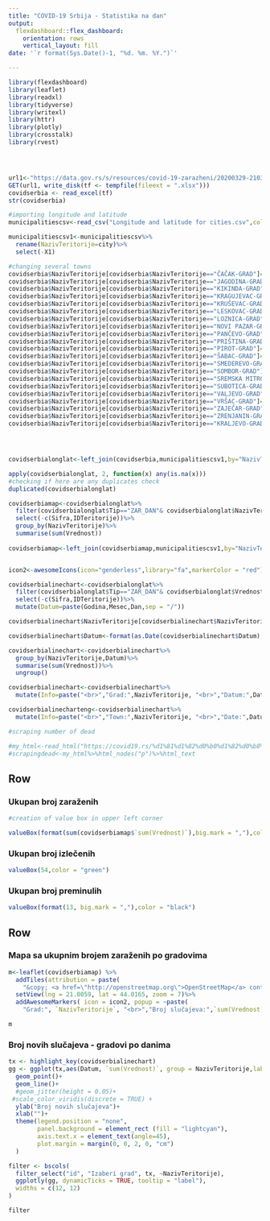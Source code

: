 ```yaml
---
title: "COVID-19 Srbija - Statistika na dan"
output: 
  flexdashboard::flex_dashboard:
    orientation: rows
    vertical_layout: fill
date: '`r format(Sys.Date()-1, "%d. %m. %Y.")`'

---
```


```r
library(flexdashboard)
library(leaflet)
library(readxl)
library(tidyverse)
library(writexl)
library(httr)
library(plotly)
library(crosstalk)
library(rvest)




url1<-"https://data.gov.rs/s/resources/covid-19-zarazheni/20200329-210346/covid-19.xlsx"
GET(url1, write_disk(tf <- tempfile(fileext = ".xlsx")))
covidserbia <- read_excel(tf)
str(covidserbia)

#importing longitude and latitude
municipalitiescsv<-read_csv("Longitude and latitude for cities.csv",col_names = TRUE)

municipalitiescsv1<-municipalitiescsv%>%
  rename(NazivTeritorije=city)%>%
  select(-X1)

#changing several towns
covidserbia$NazivTeritorije[covidserbia$NazivTeritorije=="ČAČAK-GRAD"]="ČAČAK"
covidserbia$NazivTeritorije[covidserbia$NazivTeritorije=="JAGODINA-GRAD"]="JAGODINA"
covidserbia$NazivTeritorije[covidserbia$NazivTeritorije=="KIKINDA-GRAD"]="KIKINDA"
covidserbia$NazivTeritorije[covidserbia$NazivTeritorije=="KRAGUJEVAC-GRAD"]="KRAGUJEVAC"
covidserbia$NazivTeritorije[covidserbia$NazivTeritorije=="KRUŠEVAC-GRAD"]="KRUŠEVAC"
covidserbia$NazivTeritorije[covidserbia$NazivTeritorije=="LESKOVAC-GRAD"]="LESKOVAC"
covidserbia$NazivTeritorije[covidserbia$NazivTeritorije=="LOZNICA-GRAD"]="LOZNICA"
covidserbia$NazivTeritorije[covidserbia$NazivTeritorije=="NOVI PAZAR-GRAD"]="NOVI PAZAR"
covidserbia$NazivTeritorije[covidserbia$NazivTeritorije=="PANČEVO-GRAD"]="PANČEVO"
covidserbia$NazivTeritorije[covidserbia$NazivTeritorije=="PRIŠTINA-GRAD"]="PRIŠTINA"
covidserbia$NazivTeritorije[covidserbia$NazivTeritorije=="PIROT-GRAD"]="PIROT"
covidserbia$NazivTeritorije[covidserbia$NazivTeritorije=="ŠABAC-GRAD"]="ŠABAC"
covidserbia$NazivTeritorije[covidserbia$NazivTeritorije=="SMEDEREVO-GRAD"]="SMEDEREVO"
covidserbia$NazivTeritorije[covidserbia$NazivTeritorije=="SOMBOR-GRAD"]="SOMBOR"
covidserbia$NazivTeritorije[covidserbia$NazivTeritorije=="SREMSKA MITROVICA-GRAD"]="SREMSKA MITROVICA"
covidserbia$NazivTeritorije[covidserbia$NazivTeritorije=="SUBOTICA-GRAD"]="SUBOTICA"
covidserbia$NazivTeritorije[covidserbia$NazivTeritorije=="VALJEVO-GRAD"]="VALJEVO"
covidserbia$NazivTeritorije[covidserbia$NazivTeritorije=="VRŠAC-GRAD"]="VRŠAC"
covidserbia$NazivTeritorije[covidserbia$NazivTeritorije=="ZAJEČAR-GRAD"]="ZAJEČAR"
covidserbia$NazivTeritorije[covidserbia$NazivTeritorije=="ZRENJANIN-GRAD"]="ZRENJANIN"
covidserbia$NazivTeritorije[covidserbia$NazivTeritorije=="KRALJEVO-GRAD"]="KRALJEVO"




covidserbialonglat<-left_join(covidserbia,municipalitiescsv1,by="NazivTeritorije")

apply(covidserbialonglat, 2, function(x) any(is.na(x)))
#checking if here are any duplicates check
duplicated(covidserbialonglat)

covidserbiamap<-covidserbialonglat%>%
  filter(covidserbialonglat$Tip=="ZAR_DAN"& covidserbialonglat$NazivTeritorije!="Republika Srbija",covidserbialonglat$Vrednost>0)%>%
  select(-c(Sifra,IDTeritorije))%>%
  group_by(NazivTeritorije)%>%
  summarise(sum(Vrednost))
 
covidserbiamap<-left_join(covidserbiamap,municipalitiescsv1,by="NazivTeritorije")


icon2<-awesomeIcons(icon="genderless",library="fa",markerColor = "red")

covidserbialinechart<-covidserbialonglat%>%
  filter(covidserbialonglat$Tip=="ZAR_DAN"& covidserbialonglat$Vrednost>0)%>%
  select(-c(Sifra,IDTeritorije))%>%
  mutate(Datum=paste(Godina,Mesec,Dan,sep = "/"))

covidserbialinechart$NazivTeritorije[covidserbialinechart$NazivTeritorije=="Republika Srbija"]<-"SVI GRADOVI"

covidserbialinechart$Datum<-format(as.Date(covidserbialinechart$Datum),"%d.%m.")

covidserbialinechart<-covidserbialinechart%>%
  group_by(NazivTeritorije,Datum)%>%
  summarise(sum(Vrednost))%>%
  ungroup()

covidserbialinechart<-covidserbialinechart%>%
  mutate(Info=paste("<br>","Grad:",NazivTeritorije, "<br>","Datum:",Datum, "<br>","Broj slučajeva:",`sum(Vrednost)`, "<br>"))

covidserbialinecharteng<-covidserbialinechart%>%
  mutate(Info=paste("<br>","Town:",NazivTeritorije, "<br>","Date:",Datum, "<br>","Number of Cases:",`sum(Vrednost)`, "<br>"))

#scraping number of dead

#my_html<-read_html("https://covid19.rs/%d1%81%d1%82%d0%b0%d1%82%d0%b8%d1%81%d1%82%d0%b8%d1%87%d0%ba%d0%b8-%d0%bf%d0%be%d0%b4%d0%b0%d1%86%d0%b8-%d0%be-%d0%ba%d0%be%d1%80%d0%be%d0%bd%d0%b0%d0%b2%d0%b8%d1%80%d1%83%d1%81%d1%83/")
#scrapingdead<-my_html%>%html_nodes("p")%>%html_text


```


Row {data-height=185} 
----------------------------------------------------------------

### **Ukupan broj zaraženih**
```r
#creation of value box in upper left corner

valueBox(format(sum(covidserbiamap$`sum(Vrednost)`),big.mark = ","),color = "#B22222")


```


### **Ukupan broj izlečenih**
```r

valueBox(54,color = "green")
```

### **Ukupan broj preminulih**
```r

valueBox(format(13, big.mark = ","),color = "black")
```


Row {data-height=815} 
-----------------------------------------------------------------------
### **Mapa sa ukupnim brojem zaraženih po gradovima**

```r
m<-leaflet(covidserbiamap) %>% 
  addTiles(attribution = paste(
    "&copy; <a href=\"http://openstreetmap.org\">OpenStreetMap</a> contributors","Data from: <a href=\"https://data.gov.rs/sr/datasets/covid-19-zarazheni/\">Open data portal Serbia</a>"))%>%
  setView(lng = 21.0059, lat = 44.0165, zoom = 7)%>%
  addAwesomeMarkers( icon = icon2, popup = ~paste(
    "Grad:", `NazivTeritorije`, "<br>","Broj slučajeva:",`sum(Vrednost)`, "<br>"))

m
```


### **Broj novih slučajeva - gradovi po danima**

```r
tx <- highlight_key(covidserbialinechart)
gg <- ggplot(tx,aes(Datum, `sum(Vrednost)`, group = NazivTeritorije,label = Info, color=NazivTeritorije)) +
  geom_point()+
  geom_line()+
  #geom_jitter(height = 0.05)+
 #scale_color_viridis(discrete = TRUE) +
  ylab("Broj novih slučajeva")+
  xlab("")+
  theme(legend.position = "none", 
        panel.background = element_rect (fill = "lightcyan"),
        axis.text.x = element_text(angle=45),
        plot.margin = margin(0, 0, 2, 0, "cm")
  )

filter <- bscols(
  filter_select("id", "Izaberi grad", tx, ~NazivTeritorije),
  ggplotly(gg, dynamicTicks = TRUE, tooltip = "label"),
  widths = c(12, 12)
)

filter

```

